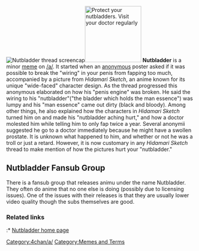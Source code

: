 [[Image:Nutbladder.jpg|thumb|right|Nutbladder thread screencap]][[Image:1176065073712.jpg‎|thumb|left|150px|Protect your nutbladders. Visit your doctor regularly]]
'''Nutbladder''' is a minor [[meme]] on [[/a/]]. It started when an [[anonymous]] poster asked if it was possible to break the "wiring" in your penis from fapping too much, accompanied by a picture from ''Hidamari Sketch'', an anime known for its unique "wide-faced" character design. As the thread progressed this anonymous elaborated on how his "penis engine" was broken. He said the wiring to his "nutbladder"("the bladder which holds the man essence") was lumpy and his "man essence" came out dirty (black and bloody). Among other things, he also explained how the characters in ''Hidamari Sketch'' turned him on and made his "nutbladder aching hurt," and how a doctor molested him while telling him to only fap twice a year. Several anonymii suggested he go to a doctor immediately because he might have a swollen prostate. It is unknown what happened to him, and whether or not he was a troll or just a retard. However, it is now customary in any ''Hidamari Sketch'' thread to make mention of how the pictures hurt your "nutbladder."

== Nutbladder Fansub Group ==
There is a fansub group that releases animu under the name Nutbladder. They often do anime that no one else is doing (possibly due to licensing issues). One of the issues with their releases is that they are usually lower video quality though the subs themselves are good.

=== Related links ===
:* [http://www.onezerotwo.net/ Nutbladder home page]

[[Category:4chan/a/]][[Category:Memes and Terms]]